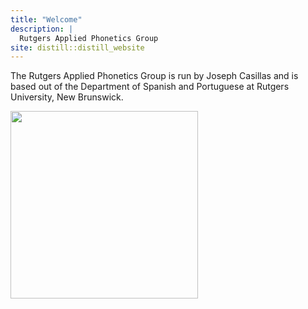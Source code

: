 ```yaml
---
title: "Welcome"
description: |
  Rutgers Applied Phonetics Group 
site: distill::distill_website
---
```



The Rutgers Applied Phonetics Group is run by Joseph Casillas and is based out 
of the Department of Spanish and Portuguese at Rutgers University, New 
Brunswick. 

<div class='zoom' align='center'>
  <img width="300px" src="https://raw.githubusercontent.com/jvcasillas/hex_stickers/master/stickers/rap-group.png"/>
</div>

